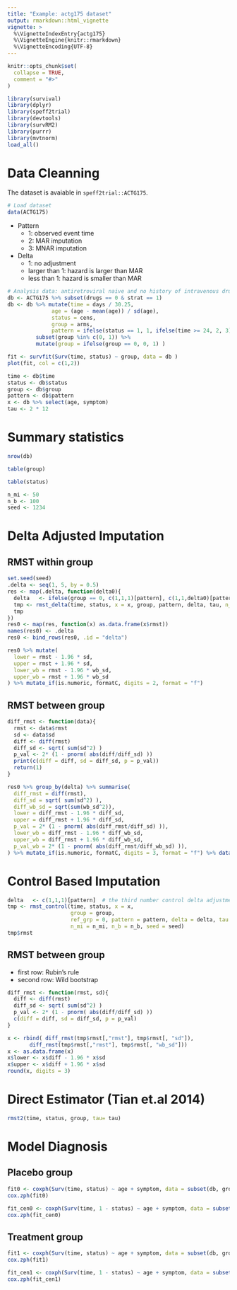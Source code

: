```yaml
---
title: "Example: actg175 dataset"
output: rmarkdown::html_vignette
vignette: >
  %\VignetteIndexEntry{actg175}
  %\VignetteEngine{knitr::rmarkdown}
  %\VignetteEncoding{UTF-8}
---
```


```r
knitr::opts_chunk$set(
  collapse = TRUE,
  comment = "#>"
)
```

```r
library(survival)
library(dplyr)
library(speff2trial)
library(devtools)
library(survRM2)
library(purrr)
library(mvtnorm)
load_all()
```

# Data Cleanning 

The dataset is avaiable in `speff2trial::ACTG175`. 

  
```r
# Load dataset
data(ACTG175)
```

* Pattern
  + 1: observed event time
  + 2: MAR imputation
  + 3: MNAR imputation 

* Delta
  + 1: no adjustment 
  + larger than 1: hazard is larger than MAR
  + less than 1: hazard is smaller than MAR

```r
# Analysis data: antiretroviral naive and no history of intravenous drug use
db <- ACTG175 %>% subset(drugs == 0 & strat == 1) 
db <- db %>% mutate(time = days / 30.25, 
              age = (age - mean(age)) / sd(age), 
              status = cens, 
              group = arms, 
              pattern = ifelse(status == 1, 1, ifelse(time >= 24, 2, 3))) %>% 
         subset(group %in% c(0, 1)) %>% 
         mutate(group = ifelse(group == 0, 0, 1) )
```

```r
fit <- survfit(Surv(time, status) ~ group, data = db )
plot(fit, col = c(1,2))
```

```r
time <- db$time
status <- db$status
group <- db$group
pattern <- db$pattern
x <- db %>% select(age, symptom)
tau <- 2 * 12
```


# Summary statistics

```r
nrow(db)
```

```r
table(group)
```
```r
table(status)
```
```r
n_mi <- 50
n_b <- 100
seed <- 1234
```

# Delta Adjusted Imputation 

## RMST within group
```r
set.seed(seed)
.delta <- seq(1, 5, by = 0.5) 
res <- map(.delta, function(delta0){
  delta   <- ifelse(group == 0, c(1,1,1)[pattern], c(1,1,delta0)[pattern])  # the third number control delta adjustment for MNAR 
  tmp <- rmst_delta(time, status, x = x, group, pattern, delta, tau, n_mi = n_mi, n_b = n_b, seed = seed)
  tmp
})
res0 <- map(res, function(x) as.data.frame(x$rmst)) 
names(res0) <- .delta
res0 <- bind_rows(res0, .id = "delta")
```

```r
res0 %>% mutate(
  lower = rmst - 1.96 * sd, 
  upper = rmst + 1.96 * sd,
  lower_wb = rmst - 1.96 * wb_sd,
  upper_wb = rmst + 1.96 * wb_sd
) %>% mutate_if(is.numeric, formatC, digits = 2, format = "f")
```

## RMST between group
```r
diff_rmst <- function(data){
  rmst <- data$rmst
  sd <- data$sd
  diff <- diff(rmst)
  diff_sd <- sqrt( sum(sd^2) )
  p_val <- 2* (1 - pnorm( abs(diff/diff_sd) ))
  print(c(diff = diff, sd = diff_sd, p = p_val))
  return(1)
}

res0 %>% group_by(delta) %>% summarise(
  diff_rmst = diff(rmst), 
  diff_sd = sqrt( sum(sd^2) ), 
  diff_wb_sd = sqrt(sum(wb_sd^2)),
  lower = diff_rmst - 1.96 * diff_sd,
  upper = diff_rmst + 1.96 * diff_sd,
  p_val = 2* (1 - pnorm( abs(diff_rmst/diff_sd) )),
  lower_wb = diff_rmst - 1.96 * diff_wb_sd, 
  upper_wb = diff_rmst + 1.96 * diff_wb_sd,
  p_val_wb = 2* (1 - pnorm( abs(diff_rmst/diff_wb_sd) )),
) %>% mutate_if(is.numeric, formatC, digits = 3, format = "f") %>% data.frame()
```

# Control Based Imputation

```r
delta   <- c(1,1,1)[pattern]  # the third number control delta adjustment for MNAR 
tmp <- rmst_control(time, status, x = x, 
                    group = group, 
                    ref_grp = 0, pattern = pattern, delta = delta, tau = tau, 
                    n_mi = n_mi, n_b = n_b, seed = seed)
tmp$rmst
```

## RMST between group

* first row: Rubin's rule
* second row: Wild bootstrap

```r
diff_rmst <- function(rmst, sd){
  diff <- diff(rmst)
  diff_sd <- sqrt( sum(sd^2) )
  p_val <- 2* (1 - pnorm( abs(diff/diff_sd) ))
  c(diff = diff, sd = diff_sd, p = p_val)
}

x <- rbind( diff_rmst(tmp$rmst[,"rmst"], tmp$rmst[, "sd"]), 
       diff_rmst(tmp$rmst[,"rmst"], tmp$rmst[, "wb_sd"]))
x <- as.data.frame(x)
x$lower <- x$diff - 1.96 * x$sd
x$upper <- x$diff + 1.96 * x$sd
round(x, digits = 3)
```

# Direct Estimator (Tian et.al 2014)
```r
rmst2(time, status, group, tau= tau)
```
# Model Diagnosis 

## Placebo group
```r
fit0 <- coxph(Surv(time, status) ~ age + symptom, data = subset(db, group == 0))
cox.zph(fit0)
```

```r
fit_cen0 <- coxph(Surv(time, 1 - status) ~ age + symptom, data = subset(db, group == 0))
cox.zph(fit_cen0)
```

## Treatment group
```r
fit1 <- coxph(Surv(time, status) ~ age + symptom, data = subset(db, group == 1))
cox.zph(fit1)
```

```r
fit_cen1 <- coxph(Surv(time, 1 - status) ~ age + symptom, data = subset(db, group == 1))
cox.zph(fit_cen1)
```

